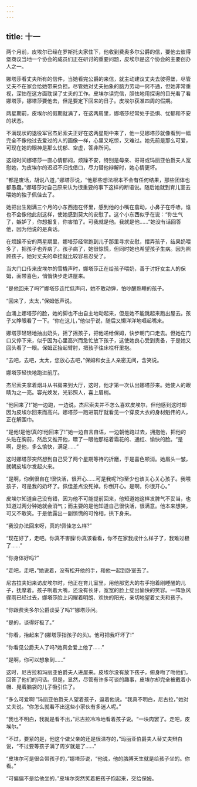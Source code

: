 ```yaml
---
---
---
```

title: 十一
---




两个月前，皮埃尔已经在罗斯托夫家住下，他收到费奥多尔公爵的信，要他去彼得堡商议当地一个协会的成员们正在研讨的重要问题，皮埃尔是这个协会的主要创办人之一。

娜塔莎看丈夫所有的信件，当她看完公爵的来信，就主动建议丈夫去彼得堡，尽管丈夫不在家会给她带来负担。尽管她对丈夫抽象的脑力劳动一窍不通，但她非常重视，深怕在这方面耽误了丈夫的工作。皮埃尔读完信，胆怯地用探询的目光看了看娜塔莎，娜塔莎要他去，但是要定下回来的日子。皮埃尔获准四周的假期。

两星期前，皮埃尔的假期就满了，在这两周里，娜塔莎经常处于恐惧、忧郁和不安的状态。

不满现状的退役军官杰尼索夫正好在这两星期中来了，他一见娜塔莎就像看到一幅完全不像他过去爱过的人的画像一样，心里又吃惊，又难过。她先前是那么可爱，可现在她的眼神是那么忧郁、空虚，答非所问。

这段时间娜塔莎一直心情郁闷，烦躁不安，特别是母亲、哥哥或玛丽亚伯爵夫人宽慰她，为皮埃尔的迟迟不归找借口，尽力替他辩解时，她心情更坏。

“都是废话，胡说八道，”娜塔莎说，“他那些想法根本不会有任何结果，那些团体也都愚蠢，”娜塔莎对自己原来认为很重要的事下这样的断语说。随后她就到育儿室去喂她的独子佩佳去了。

她把出生刚满三个月的小东西抱在怀里，感到他的小嘴在翕动，小鼻子在呼哧，谁也不会像他此刻这样，使她感到莫大的安慰了。这个小东西似乎在说：“你生气了，嫉妒了，你想报复，你害怕了。可我就是他。我就是他……”她没有话回答他，因为他说的是真话。

在烦躁不安的两星期里，娜塔莎经常跑到儿子那里寻求安慰，摆弄孩子，结果奶喂多了，把孩子也弄病了。孩子病了，她很惊慌，但同时她也希望孩子生病。因为照顾孩子，她对丈夫的牵挂就比较容易忍受了。

当大门口传来皮埃尔的雪橇声时，娜塔莎正在给孩子喂奶，善于讨好女主人的保姆，面带喜色，悄悄快步走进屋来。

“是他回来了吗?”娜塔莎连忙低声问，她不敢动弹，怕吵醒熟睡的孩子。

“回来了，太太，”保姆低声说。

血涌上娜塔莎的脸，她的脚也不由自主地动起来，但是她不能跳起来跑出屋去。孩子又睁眼看了一下。“你在这儿，”他似乎说，随后又懒洋洋地咂起嘴来。

娜塔莎轻轻地抽出奶头，摇了摇孩子，把他递给保姆，快步朝门口走去。但她在门口又停下来，似乎因为心里高兴而急忙放下孩子，这使她良心受到责备，于是她又回头看了一眼。保姆正抬起臂肘，把孩子往床栏杆里抱。

“去吧，去吧，太太，您放心去吧，”保姆和女主人亲密无间，含笑说。

娜塔莎轻快地跑进前厅。

杰尼索夫拿着烟斗从书房来到大厅，这时，他才第一次认出娜塔莎来。她使人的眼睛为之一亮。容光焕发，光彩照人，喜上眉梢。

“他回来了!”她一边跑，一边说。杰尼索夫并不怎么喜欢皮埃尔，但他感到这时却因为皮埃尔回来而高兴。娜塔莎一跑进前厅就看见一个穿皮大衣的身材魁伟的人，正在解围巾。

“是他!是他!真的!他回来了!”她一边自言自语，一边朝他跑过去，拥抱他，把他的头贴在胸前，然后又推开他，瞟了一眼他那结着霜花的、通红、愉快的脸。“是啊，是他，多么愉快，满足……”

这时娜塔莎突然想到自己受了两个星期等待的折磨，于是喜色顿消。她眉头一皱，就朝皮埃尔发起火来。

“是啊，你倒很自在!很快活，很开心……可是我呢?你至少也该关心关心孩子。我喂孩子，可是我的奶坏了。佩佳差点没死掉。你倒开心。是啊，你很开心。”

皮埃尔知道自己没有错，因为他不可能提前回来，他知道她这样发脾气不妥当，也知道过两分钟她就会消气；而主要的是他知道自己很快活，很满意。他本来想笑，可又不敢笑。于是他露出一副惊慌的可怜相，拱下身来。

“我没办法回来呀，真的!佩佳怎么样?”

“现在好了，走吧。你真不害臊!你真该看看，你不在家我成什么样子了，我难过极了……”

“你身体好吗?”

“走吧，走吧，”她说着，没有松开他的手，和他一起到卧室去了。

尼古拉夫妇来访皮埃尔时，他正在育儿室里，用他那宽大的右手抱着刚睡醒的儿子，抚摩着。孩子咧着大嘴，还没有长牙，宽宽的脸上绽出愉快的笑容。一阵急风骤雨已经过去，娜塔莎脸上闪耀着明朗、欢快的阳光，亲切地望着丈夫和孩子。

“你跟费奥多尔公爵谈妥了吗?”娜塔莎问。

“是的，谈得好极了。”

“你看，抬起来了(娜塔莎指孩子的头)。他可把我吓坏了!”

“你看见公爵夫人了吗?她真会爱上他了……”

“是啊，你可以想象到……”

这时，尼古拉和玛丽亚伯爵夫人进屋来。皮埃尔没有放下孩子，俯身吻了吻他们，回答了他们的问话。但是，显然，尽管有许多可谈的趣事，皮埃尔却完全被戴着小帽、晃着脑袋的儿子吸引住了。

“多么可爱啊!”玛丽亚伯爵夫人望着孩子，逗着他说。“我真不明白，尼古拉，”她对丈夫说。“你怎么就看不出这些小家伙有多迷人呢。”

“我也不明白，我就是看不出，”尼古拉冷冷地看着孩子说。“一块肉罢了。走吧，皮埃尔。”

“不过，要紧的是，他这个做父亲的还是很温存的，”玛丽亚伯爵夫人替丈夫辩白说，“不过要等孩子满了周岁就是了……”

“皮埃尔可是很会带孩子的，”娜塔莎说，“他说，他的胳膊天生就是给孩子坐的。你看。”

“可偏偏不是给他坐的，”皮埃尔突然笑着把孩子抱起来，交给保姆。